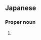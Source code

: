 ==Japanese==
{{ja-kanjitab|絵|里|菜}}

===Proper noun===
{{ja-pos|proper|えりな}}

# {{given name|female|lang=ja|sort=えりな}}
